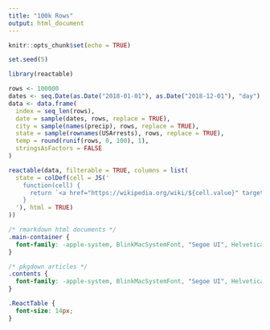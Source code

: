 ```yaml
---
title: "100k Rows"
output: html_document
---
```


```r
knitr::opts_chunk$set(echo = TRUE)

set.seed(5)
```

```r
library(reactable)

rows <- 100000
dates <- seq.Date(as.Date("2018-01-01"), as.Date("2018-12-01"), "day")
data <- data.frame(
  index = seq_len(rows),
  date = sample(dates, rows, replace = TRUE),
  city = sample(names(precip), rows, replace = TRUE),
  state = sample(rownames(USArrests), rows, replace = TRUE),
  temp = round(runif(rows, 0, 100), 1),
  stringsAsFactors = FALSE
)

reactable(data, filterable = TRUE, columns = list(
  state = colDef(cell = JS('
    function(cell) {
      return `<a href="https://wikipedia.org/wiki/${cell.value}" target="_blank">${cell.value}</a>`
    }
  '), html = TRUE)
))
```

```css
/* rmarkdown html documents */
.main-container {
  font-family: -apple-system, BlinkMacSystemFont, "Segoe UI", Helvetica, Arial, sans-serif;
}

/* pkgdown articles */
.contents {
  font-family: -apple-system, BlinkMacSystemFont, "Segoe UI", Helvetica, Arial, sans-serif;
}

.ReactTable {
  font-size: 14px;
}
```
